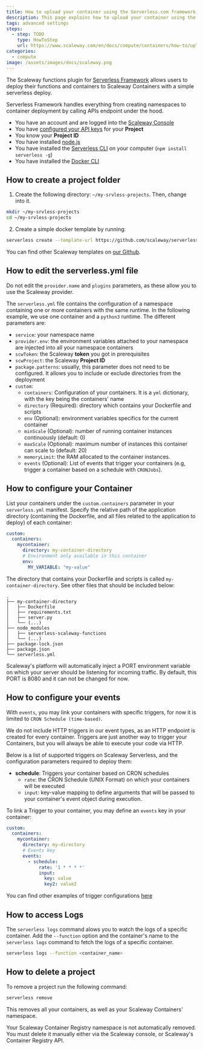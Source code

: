 ```yaml
---
title: How to upload your container using the Serverless.com framework
description: This page explains how to upload your container using the Serverless.com framework.
tags: advanced settings
steps:
  - step: TODO
    type: HowToStep
    url: https://www.scaleway.com/en/docs/compute/containers/how-to/upload-using-serverless-framework
categories:
  - compute
image: /assets/images/docs/scaleway.png
---
```


The Scaleway functions plugin for [Serverless Framework](https://serverless.com/) allows users to deploy their functions and containers to Scaleway Containers with a simple serverless deploy.

Serverless Framework handles everything from creating namespaces to container deployment by calling APIs endpoint under the hood.

<Message type="requirement">

  - You have an account and are logged into the [Scaleway Console](https://console.scaleway.com)  
  - You have [configured your API keys](/console/my-project/how-to/generate-api-key/) for your **Project**
  - You know your **Project ID**
  - You have installed [node.js](https://nodejs.org/en/)
  - You have installed the [Serverless CLI](https://www.npmjs.com/package/serverless) on your computer (`npm install serverless -g`)
  - You have installed the [Docker CLI](https://docs.docker.com/engine/reference/commandline/cli/)

</Message>

## How to create a project folder

1. Create the following directory: `~/my-srvless-projects`. Then, change into it.

```bash
mkdir ~/my-srvless-projects
cd ~/my-srvless-projects
```

2. Create a simple docker template by running: 

```bash
serverless create --template-url https://github.com/scaleway/serverless-scaleway-functions/tree/master/examples/container-schedule --path myService
```
You can find other Scaleway templates on [our Github](https://github.com/scaleway/serverless-scaleway-functions/tree/master/examples).

## How to edit the serverless.yml file

<Message type="important">

Do not edit the `provider.name` and `plugins` parameters, as these allow you to use the Scaleway provider.

</Message>

The `serverless.yml` file contains the configuration of a namespace containing one or more containers with the same runtime. In the following example, we use one container and a `python3` runtime. 
The different parameters are:

- `service`: your namespace name
- `provider.env`: the environment variables attached to your namespace are injected into all your namespace containers
- `scwToken`: the Scaleway **token** you got in prerequisites
- `scwProject`: the Scaleway **Project ID** 
- `package.patterns`: usually, this parameter does not need to be configured. It allows you to include or exclude directories from the deployment
- `custom`: 
    - `containers`: Configuration of your containers. It is a `yml` dictionary, with the key being the containers' name
    - `directory` (Required): directory which contains your Dockerfile and scripts
    - `env` (Optional): environment variables specifics for the current container
    - `minScale` (Optional): number of running container instances continuously (default: 0)
    - `maxScale` (Optional): maximum number of instances this container can scale to (default: 20)
    - `memoryLimit`: the RAM allocated to the container instances. 
    - `events` (Optional): List of events that trigger your containers (e.g, trigger a container based on a schedule with `CRONJobs`). 

## How to configure your Container 

List your containers under the `custom.containers` parameter in your `serverless.yml` manifest.
Specify the relative path of the application directory (containing the Dockerfile, and all files related to the application to deploy) of each container:

```yml
custom:
  containers:
    mycontainer:
      directory: my-container-directory
      # Environment only available in this container 
      env:
        MY_VARIABLE: "my-value"
```

The directory that contains your Dockerfile and scripts is called `my-container-directory`. See other files that should be included below:

```
.
├── my-container-directory
│   ├── Dockerfile
│   ├── requirements.txt
│   ├── server.py
│   └── (...)
├── node_modules
│   ├── serverless-scaleway-functions
│   └── (...)
├── package-lock.json
├── package.json
└── serverless.yml
```

Scaleway's platform will automatically inject a PORT environment variable on which your server should be listening for incoming traffic. By default, this PORT is 8080 and it can not be changed for now.


## How to configure your events

With `events`, you may link your containers with specific triggers, for now it is limited to `CRON Schedule (time-based)`.

<Message type="note">

We do not include HTTP triggers in our event types, as an HTTP endpoint is created for every container. Triggers are just another way to trigger your Containers, but you will always be able to execute your code via HTTP.

</Message>

Below is a list of supported triggers on Scaleway Serverless, and the configuration parameters required to deploy them:

- **schedule**: Triggers your container based on CRON schedules
  - `rate`: the CRON Schedule (UNIX Format) on which your containers will be executed
  - `input`: key-value mapping to define arguments that will be passed to your container's event object during execution.

To link a Trigger to your container, you may define an `events` key in your container:

```yml
custom:
  containers:
    mycontainer:
      directory: my-directory
      # Events key
      events:
        - schedule:
            rate: '1 * * * *'
            input:
              key: value
              key2: value2
```

<Message type="tip">

  You can find other examples of trigger configurations [here](https://github.com/scaleway/serverless-scaleway-functions/tree/master/examples/container-schedule)

</Message>

## How to access Logs

The `serverless logs` command alows you to watch the logs of a specific container.
Add the `--function` option and the container's name to the `serverless logs` command to fetch the logs of a specific container.

```bash
serverless logs --function <container_name>
```

## How to delete a project

To remove a project run the following command:

```bash
serverless remove
```

This removes all your containers, as well as your Scaleway Containers' namespace.

<Message type="note">
 
   Your Scaleway Container Registry namespace is not automatically removed. You must delete it manually either via the Scaleway console, or Scaleway's Container Registry API.
 
</Message>
